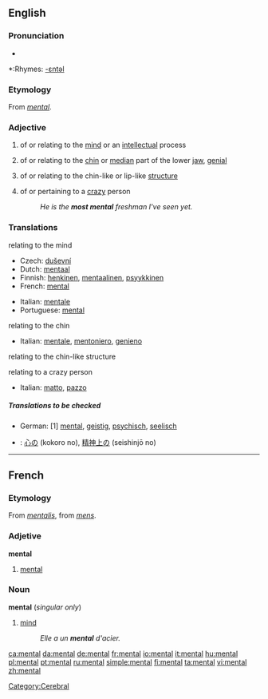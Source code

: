 {{wikipedia|mental (disambiguation)}}
==English==

===Pronunciation===
*{{audio|en-us-mental.ogg|Audio (US)}}

*:Rhymes: [[Rhymes:English:-ɛntəl|-ɛntəl]]

===Etymology===
From {{MF.}} ''[[#French|mental]]''.

===Adjective===
{{wikipedia}}
{{en-adj-notcomp}}

# of or relating to the [[mind]] or an [[intellect]]ual process
# {{anatomy}} of or relating to the [[chin]] or [[median]] part of the lower [[jaw]], [[genial]]
# {{biology}} of or relating to the chin-like or lip-like [[structure]]
# {{cattag|colloquial|comparable}} of or pertaining to a [[crazy]] person
#:''He is the '''most mental''' freshman I've seen yet.''

===Translations===
;relating to the mind
{{top}}
*Czech: [[duševní]]
*Dutch: [[mentaal]]
*Finnish: [[henkinen]], [[mentaalinen]], [[psyykkinen]]
*French: [[#French|mental]]
{{mid}}
*Italian: [[mentale]] 
*Portuguese: [[#Portuguese|mental]]
{{bottom}}

;relating to the chin
{{top}}
*Italian: [[mentale]], [[mentoniero]], [[genieno]] 
{{mid}}
{{bottom}}

;relating to the chin-like structure
{{top}}
{{mid}}
{{bottom}}

;relating to a crazy person
{{top}}
*Italian: [[matto]], [[pazzo]]
{{mid}}
{{bottom}}

=====Translations to be checked=====
{{checktrans}}

*German: [1] [[mental]], [[geistig]], [[psychisch]], [[seelisch]]
*{{ttbc|Japanese}}: [[心の]] (kokoro no), [[精神上の]] (seishinjō no)

----
==French==
===Etymology===
From {{LL.|fr}} ''[[mentalis]]'', from {{L.|fr}} ''[[mens]]''.

===Adjetive===
'''mental'''
#[[#Adjective|mental]]

===Noun===
'''mental''' {{m}} (''singular only'')
#[[mind]]
#: ''Elle a un '''mental''' d'acier.''

[[Category:Cerebral]]

[[ca:mental]]
[[da:mental]]
[[de:mental]]
[[fr:mental]]
[[io:mental]]
[[it:mental]]
[[hu:mental]]
[[pl:mental]]
[[pt:mental]]
[[ru:mental]]
[[simple:mental]]
[[fi:mental]]
[[ta:mental]]
[[vi:mental]]
[[zh:mental]]